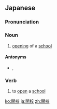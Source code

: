 ==Japanese==
{{ja-kanjitab|かい|こう|yomi=on}}

===Pronunciation===
{{ja-pron|かいこう|y=o}}

===Noun===
{{ja-noun|かいこう}}

# [[opening]] of a [[school]]
#: {{ja-usex|エジプト日本科学技術大学の'''開校'''式が開かれました。|エジプト にほん かがく ぎじゅつ だいがく の '''かいこう''' しき が ひらかれました。|The Egypt-Japan University of Science and Technology held an inauguration ceremony.}}

====Antonyms====
* {{sense|opening of a school}} {{ja-r|閉校|へいこう}}, {{ja-r|廃校|はいこう}}

===Verb===
{{ja-verb-suru|tr=both|かいこう}}

# to [[open]] a [[school]]
#: {{ja-usex|エジプト日本科学技術大学が'''開校'''した。|エジプト にほん かがく ぎじゅつ だいがく が '''かいこう''' した。|The Egypt-Japan University of Science and Technology was inaugurated.}}

[[ko:開校]]
[[ja:開校]]
[[zh:開校]]